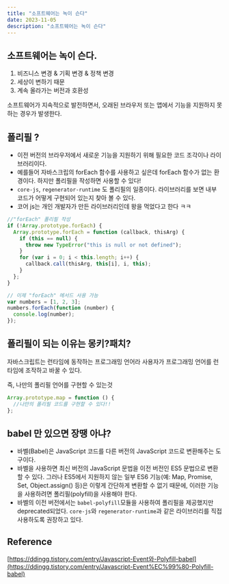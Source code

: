 ```yaml
---
title: "소프트웨어는 녹이 슨다"
date: 2023-11-05
description: "소프트웨어는 녹이 슨다"
---
```


## 소프트웨어는 녹이 슨다.

1. 비즈니스 변경 & 기획 변경 & 정책 변경
2. 세상이 변하기 때문
3. 계속 올라가는 버전과 호환성

소프트웨어가 지속적으로 발전하면서, 오래된 브라우저 또는 앱에서 기능을 지원하지 못하는 경우가 발생한다.

## 폴리필 ?

- 이전 버전의 브라우저에서 새로운 기능을 지원하기 위해 필요한 코드 조각이나 라이브러리이다.
- 예를들어 자바스크립의 forEach 함수를 사용하고 싶은데 forEach 함수가 없는 환경이다. 하지만 폴리필을 작성하면 사용할 수 있다!
- `core-js`, `regenerator-runtime` 도 폴리필의 일종이다. 라이브러리를 보면 내부 코드가 어떻게 구현되어 있는지 찾아 볼 수 있다.
- 코어 js는 개인 개발자가 만든 라이브러리인데 왕을 먹었다고 한다 ㅋㅋ

```jsx
//"forEach" 폴리필 작성
if (!Array.prototype.forEach) {
  Array.prototype.forEach = function (callback, thisArg) {
    if (this == null) {
      throw new TypeError("this is null or not defined");
    }
    for (var i = 0; i < this.length; i++) {
      callback.call(thisArg, this[i], i, this);
    }
  };
}

// 이제 "forEach" 메서드 사용 가능
var numbers = [1, 2, 3];
numbers.forEach(function (number) {
  console.log(number);
});
```

## 폴리필이 되는 이유는 몽키?패치?

자바스크립트는 런타임에 동작하는 프로그래밍 언어라 사용자가 프로그래밍 언어를 런타임에 조작하고 바꿀 수 있다.

즉, 나만의 폴리필 언어를 구현할 수 있는것

```jsx
Array.prototype.map = function () {
  //나만의 폴리필 코드를 구현할 수 있다!!
};
```

## babel 만 있으면 장땡 아냐?

- 바벨(Babel)은 JavaScript 코드를 다른 버전의 JavaScript 코드로 변환해주는 도구이다.
- 바벨을 사용하면 최신 버전의 JavaScript 문법을 이전 버전인 ES5 문법으로 변환할 수 있다. 그러나 ES5에서 지원하지 않는 일부 ES6 기능(예: Map, Promise, Set, Object.assign() 등)은 이렇게 간단하게 변환할 수 없기 때문에, 이러한 기능을 사용하려면 폴리필(polyfill)을 사용해야 한다.
- 바벨의 이전 버전에서는 `babel-polyfill`모듈을 사용하여 폴리필을 제공했지만 deprecated되었다. `core-js`와 `regenerator-runtime`과 같은 라이브러리를 직접 사용하도록 권장하고 있다.

## Reference

[https://ddingg.tistory.com/entry/Javascript-Event와-Polyfill-babel](https://ddingg.tistory.com/entry/Javascript-Event%EC%99%80-Polyfill-babel)
